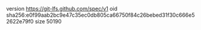 version https://git-lfs.github.com/spec/v1
oid sha256:e0f99aab2bc9e47c35ec0db805ca66750f84c26bebed31f30c666e52622e79f0
size 50190
